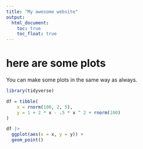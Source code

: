 ```yaml
---
title: "My awesome website"
output: 
  html_document:
    toc: true
    toc_float: true
---
```


# here are some plots

You can make some plots in the same way as always.

```r
library(tidyverse)

df = tibble(
    x = rnorm(100, 2, 5),
    y = 1 + 2 * x - .5 * x ^ 2 + rnorm(100)
)

df |>
  ggplot(aes(x = x, y = y)) + 
  geom_point()
```